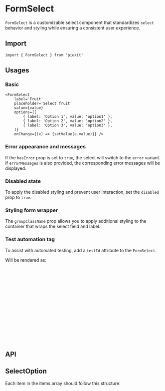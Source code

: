 
<Meta of={FormSelectStories} />

# FormSelect

`FormSelect` is a customizable select component that standardizes `select` behavior and styling while ensuring a consistent user experience.

## Import

```tsx
import { FormSelect } from 'piekit'
```

## Usages

### Basic

<Canvas
    of={FormSelectStories.Basic}
    sourceState='none' />

```tsx
<FormSelect
    label='Fruit'
    placeholder='Select fruit'
    value={value}
    options={[
        { label: 'Option 1', value: 'option1' },
        { label: 'Option 2', value: 'option2' },
        { label: 'Option 3', value: 'option3' },
    ]}
    onChange={(e) => {setValue(e.value)}} />
```

### Error appearance and messages

If the `hasError` prop is set to `true`, the select will switch to the `error` variant.
If `errorMessages` is also provided, the corresponding error messages will be displayed.

<Canvas of={FormSelectStories.ErrorStateWithMessage} />

### Disabled state

To apply the disabled styling and prevent user interaction, set the `disabled` prop to `true`.

<Canvas of={FormSelectStories.Disabled} />

### Styling form wrapper

The `groupClassName` prop allows you to apply additional styling to the container that wraps the select field and label.

<Canvas of={FormSelectStories.WithGroupClassName} />

### Test automation tag

To assist with automated testing, add a `testId` attribute to the `FormSelect`.

<Canvas of={FormSelectStories.Basic} />

Will be rendered as:

```html
<div data-testid="ta-select-form">
    <label data-testid="ta-select-label">Fruit</label>
    <button data-testid="ta-select-toggler">
        <span data-testid="ta-select-selected-label">
            Select fruit
        </span>
    </button>
    <div>
        <ul data-testid="ta-select-options-container">
            <li>
                <button data-testid="ta-select-option-0">...</button>
            </li>
        </ul>
    </div>
    <p data-testid="ta-select-error-msg-0">Field required</p>
</div>
```

## API

<ArgTypes />

## SelectOption

Each item in the items array should follow this structure:

```ts
interface SelectOption {
    label: string;
    value: string;
}
```
